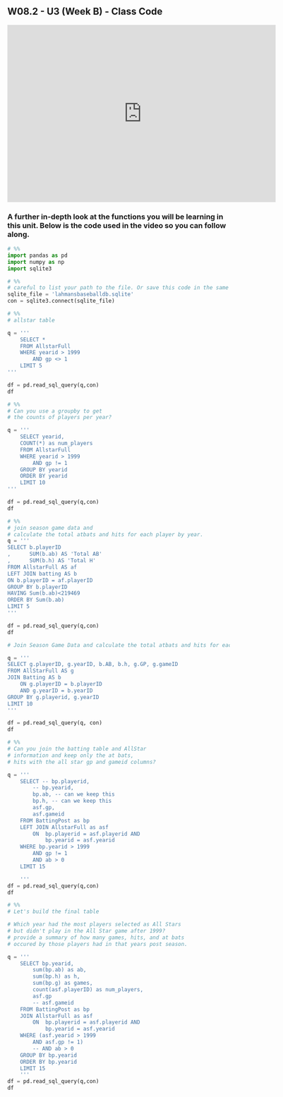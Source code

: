 ## W08.2 - U3 (Week B) - Class Code

```{=html}
<iframe id="kaltura_player" src="https://cdnapisec.kaltura.com/p/1157612/sp/115761200/embedIframeJs/uiconf_id/41338032/partner_id/1157612?iframeembed=true&playerId=kaltura_player&entry_id=1_ci5yck2b&flashvars[localizationCode]=en&amp;flashvars[sideBarContainer.plugin]=true&amp;flashvars[sideBarContainer.position]=left&amp;flashvars[sideBarContainer.clickToClose]=true&amp;flashvars[chapters.plugin]=true&amp;flashvars[chapters.layout]=vertical&amp;flashvars[chapters.thumbnailRotator]=false&amp;flashvars[streamSelector.plugin]=true&amp;flashvars[EmbedPlayer.SpinnerTarget]=videoHolder&amp;flashvars[dualScreen.plugin]=true&amp;flashvars[Kaltura.addCrossoriginToIframe]=true&amp;&wid=1_jowf8u3x" width="608" height="402" allowfullscreen webkitallowfullscreen mozAllowFullScreen allow="autoplay *; fullscreen *; encrypted-media *" sandbox="allow-downloads allow-forms allow-same-origin allow-scripts allow-top-navigation allow-pointer-lock allow-popups allow-modals allow-orientation-lock allow-popups-to-escape-sandbox allow-presentation allow-top-navigation-by-user-activation" frameborder="0" title="W07"></iframe>
```

### A further in-depth look at the functions you will be learning in this unit. Below is the code used in the video so you can follow along.

```python
# %%
import pandas as pd 
import numpy as np
import sqlite3
```

```python
# %%
# careful to list your path to the file. Or save this code in the same folder as the sqlite file.
sqlite_file = 'lahmansbaseballdb.sqlite'
con = sqlite3.connect(sqlite_file)
```

```python
# %%
# allstar table

q = '''
    SELECT *
    FROM AllstarFull
    WHERE yearid > 1999 
        AND gp <> 1
    LIMIT 5
'''

df = pd.read_sql_query(q,con)
df
```

```python
# %%
# Can you use a groupby to get 
# the counts of players per year?

q = '''
    SELECT yearid, 
    COUNT(*) as num_players
    FROM AllstarFull
    WHERE yearid > 1999 
        AND gp != 1
    GROUP BY yearid
    ORDER BY yearid
    LIMIT 10
'''

df = pd.read_sql_query(q,con)
df
```

```python
# %%
# join season game data and 
# calculate the total atbats and hits for each player by year.
q = '''
SELECT b.playerID
,      SUM(b.ab) AS 'Total AB'
,      SUM(b.h) AS 'Total H'
FROM AllstarFull AS af
LEFT JOIN batting AS b
ON b.playerID = af.playerID
GROUP BY b.playerID
HAVING Sum(b.ab)<219469
ORDER BY Sum(b.ab)
LIMIT 5
'''

df = pd.read_sql_query(q,con)
df
```
```python

# Join Season Game Data and calculate the total atbats and hits for each player by year

q = '''
SELECT g.playerID, g.yearID, b.AB, b.h, g.GP, g.gameID
FROM AllStarFull AS g
JOIN Batting AS b
    ON g.playerID = b.playerID
    AND g.yearID = b.yearID
GROUP BY g.playerid, g.yearID
LIMIT 10
'''

df = pd.read_sql_query(q, con)
df


```



```python
# %%
# Can you join the batting table and AllStar 
# information and keep only the at bats, 
# hits with the all star gp and gameid columns?

q = '''
    SELECT -- bp.playerid, 
        -- bp.yearid,
        bp.ab, -- can we keep this
        bp.h, -- can we keep this
        asf.gp, 
        asf.gameid
    FROM BattingPost as bp
    LEFT JOIN AllstarFull as asf
        ON  bp.playerid = asf.playerid AND
            bp.yearid = asf.yearid
    WHERE bp.yearid > 1999
        AND gp != 1
        AND ab > 0
    LIMIT 15

    '''
df = pd.read_sql_query(q,con)
df
```

```python
# %%
# Let's build the final table

# Which year had the most players selected as All Stars 
# but didn't play in the All Star game after 1999?
# provide a summary of how many games, hits, and at bats 
# occured by those players had in that years post season.

q = '''
    SELECT bp.yearid, 
        sum(bp.ab) as ab, 
        sum(bp.h) as h,
        sum(bp.g) as games, 
        count(asf.playerID) as num_players,
        asf.gp 
        -- asf.gameid
    FROM BattingPost as bp
    JOIN AllstarFull as asf
        ON  bp.playerid = asf.playerid AND
            bp.yearid = asf.yearid
    WHERE (asf.yearid > 1999
        AND asf.gp != 1)
        -- AND ab > 0
    GROUP BY bp.yearid
    ORDER BY bp.yearid
    LIMIT 15
    '''
df = pd.read_sql_query(q,con)
df
```
